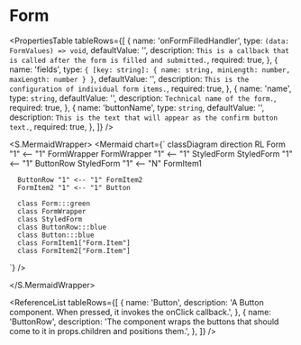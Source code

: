 

<Meta title="ApplicationModel/Components/Pages/Login/Form/docs" />

# Form

<ComponentInfoTable
  name="Form"
  description="This is a form component intended for the login page."
  source="components/pages/login/form"
/>

<PropertiesTable
  tableRows={[
    {
      name: 'onFormFilledHandler',
      type: `(data: FormValues) => void`,
      defaultValue: '',
      description: `This is a callback that is called after the form is filled and submitted.`,
      required: true,
    },
    {
      name: 'fields',
      type: `{ [key: string]: { name: string, minLength: number, maxLength: number } }`,
      defaultValue: '',
      description: `This is the configuration of individual form items.`,
      required: true,
    },
    {
      name: 'name',
      type: `string`,
      defaultValue: '',
      description: `Technical name of the form.`,
      required: true,
    },
    {
      name: 'buttonName',
      type: `string`,
      defaultValue: '',
      description: `This is the text that will appear as the confirm button text.`,
      required: true,
    },
  ]}
/>

<S.MermaidWrapper>
<Mermaid
  chart={`
     classDiagram
     direction RL
      Form "1" <-- "1" FormWrapper
      FormWrapper "1" <-- "1" StyledForm
      StyledForm "1" <-- "1" ButtonRow
      StyledForm "1" <-- "N" FormItem1
      
      ButtonRow "1" <-- "1" FormItem2
      FormItem2 "1" <-- "1" Button

      class Form:::green
      class FormWrapper
      class StyledForm
      class ButtonRow:::blue
      class Button:::blue
      class FormItem1["Form.Item"]
      class FormItem2["Form.Item"]

`}
/>

</S.MermaidWrapper>

<ReferenceList
  tableRows={[
    {
      name: 'Button',
      description:
        'A Button component. When pressed, it invokes the onClick callback.',
    },
    {
      name: 'ButtonRow',
      description:
        'The component wraps the buttons that should come to it in props.children and positions them.',
    },
  ]}
/>
